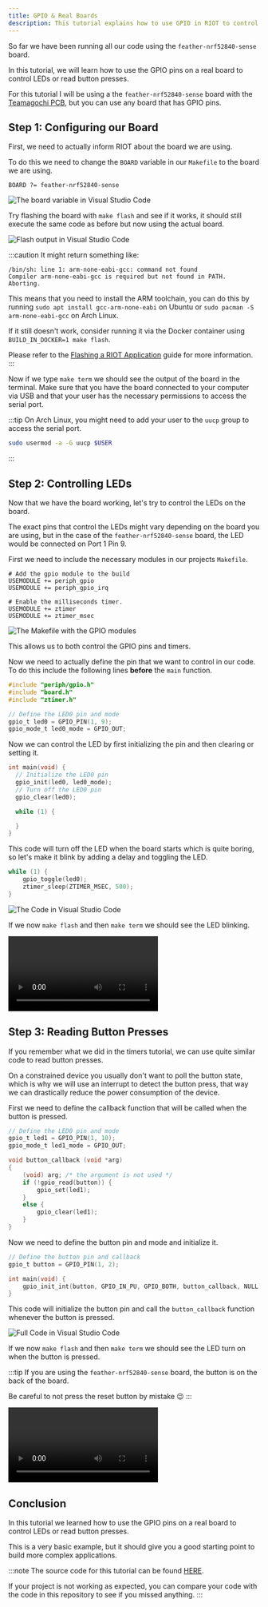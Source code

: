 ```yaml
---
title: GPIO & Real Boards
description: This tutorial explains how to use GPIO in RIOT to control LEDs or read button presses.
---
```



So far we have been running all our code using the `feather-nrf52840-sense` board. 

In this tutorial, we will learn how to use the GPIO pins on a real board to control LEDs or read button presses.

For this tutorial I will be using a the `feather-nrf52840-sense` board with the [Teamagochi PCB](https://github.com/smartuni/teamagochi), but you can use any board that has GPIO pins.

## Step 1: Configuring our Board

<Contact />

First, we need to actually inform RIOT about the board we are using. 

To do this we need to change the `BOARD` variable in our `Makefile` to the board we are using.

```make
BOARD ?= feather-nrf52840-sense
```

![The board variable in Visual Studio Code](img/06_gpio/01_define_board.png)

Try flashing the board with `make flash` and see if it works, 
it should still execute the same code as before but now using the actual board.

![Flash output in Visual Studio Code](img/06_gpio/02_flash_output.png)

:::caution
It might return something like:

```
/bin/sh: line 1: arm-none-eabi-gcc: command not found
Compiler arm-none-eabi-gcc is required but not found in PATH.  Aborting.
```

This means that you need to install the ARM toolchain, 
you can do this by running `sudo apt install gcc-arm-none-eabi` on Ubuntu
or `sudo pacman -S arm-none-eabi-gcc` on Arch Linux.

If it still doesn't work, consider running it via the Docker container using `BUILD_IN_DOCKER=1 make flash`.

Please refer to the [Flashing a RIOT Application](/getting-started/flashing) guide for more information.
:::

Now if we type `make term` we should see the output of the board in the terminal.
Make sure that you have the board connected to your computer via USB and
that your user has the necessary permissions to access the serial port.

:::tip
On Arch Linux, you might need to add your user to the `uucp` group to access the serial port.

```bash
sudo usermod -a -G uucp $USER
```
:::

## Step 2: Controlling LEDs

Now that we have the board working, let's try to control the LEDs on the board.

The exact pins that control the LEDs might vary depending on the board you are using,
but in the case of the `feather-nrf52840-sense` board, the LED would be connected 
on Port 1 Pin 9.

First we need to include the necessary modules in our projects `Makefile`.

```make
# Add the gpio module to the build
USEMODULE += periph_gpio
USEMODULE += periph_gpio_irq

# Enable the milliseconds timer.
USEMODULE += ztimer
USEMODULE += ztimer_msec
```

![The Makefile with the GPIO modules](img/06_gpio/03_gpio_modules.png)

This allows us to both control the GPIO pins and timers.

Now we need to actually define the pin that we want to control in our code. 
To do this include the following lines **before** the `main` function.

```c
#include "periph/gpio.h"
#include "board.h"
#include "ztimer.h"

// Define the LED0 pin and mode
gpio_t led0 = GPIO_PIN(1, 9);
gpio_mode_t led0_mode = GPIO_OUT;
```

Now we can control the LED by first initializing the pin and then clearing or setting it.

```c
int main(void) {
  // Initialize the LED0 pin
  gpio_init(led0, led0_mode);
  // Turn off the LED0 pin
  gpio_clear(led0);

  while (1) {

  }
}
```

This code will turn off the LED when the board starts which is quite boring,
so let's make it blink by adding a delay and toggling the LED.

```c
while (1) {
    gpio_toggle(led0);
    ztimer_sleep(ZTIMER_MSEC, 500);
}
```

![The Code in Visual Studio Code](img/06_gpio/04_code.png)

If we now `make flash` and then `make term` we should see the LED blinking.

<video controls>
  <source src={WorkingVideo} type="video/mp4" />
  Your browser does not support the video tag.
</video>

## Step 3: Reading Button Presses

If you remember what we did in the timers tutorial,
we can use quite similar code to read button presses.

On a constrained device you usually don't want to poll the button state,
which is why we will use an interrupt to detect the button press,
that way we can drastically reduce the power consumption of the device.

First we need to define the callback function that will be called when the button is pressed.

```c
// Define the LED0 pin and mode
gpio_t led1 = GPIO_PIN(1, 10);
gpio_mode_t led1_mode = GPIO_OUT;

void button_callback (void *arg)
{
    (void) arg; /* the argument is not used */
    if (!gpio_read(button)) {
        gpio_set(led1);
    }
    else {
        gpio_clear(led1);
    }
}
```

Now we need to define the button pin and mode and initialize it.

```c
// Define the button pin and callback
gpio_t button = GPIO_PIN(1, 2);

int main(void) {
    gpio_init_int(button, GPIO_IN_PU, GPIO_BOTH, button_callback, NULL);
}
```

This code will initialize the button pin and call the `button_callback` function whenever the button is pressed.

![Full Code in Visual Studio Code](img/06_gpio/07_full_code.png)

If we now `make flash` and then `make term` we should see the LED turn on when the button is pressed.

:::tip
If you are using the `feather-nrf52840-sense` board, the button is on the back of the board.

Be careful to not press the reset button by mistake 😉
:::

<video controls>
  <source src={ButtonVideo} type="video/mp4" />
  Your browser does not support the video tag.
</video>

## Conclusion

In this tutorial we learned how to use the GPIO pins on a real board to control LEDs or read button presses.

This is a very basic example, but it should give you a good starting point to build more complex applications.

<Contact />

:::note
The source code for this tutorial can be found [HERE](https://github.com/AnnsAnns/RIOT-Tutorial-Repository/tree/06_gpio). 

If your project is not working as expected, you can compare your code with the code in this repository to see if you missed anything.
:::

